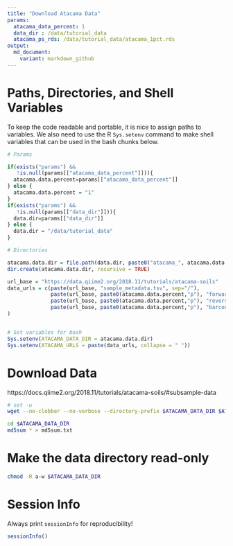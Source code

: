```yaml
---
title: "Download Atacama Data"
params:
  atacama_data_percent: 1
  data_dir : /data/tutorial_data
  atacama_ps_rds: /data/tutorial_data/atacama_1pct.rds
output:
  md_document:
    variant: markdown_github
---
```


# Paths, Directories, and Shell Variables
To keep the code readable and portable, it is nice to assign paths to variables.  We also need to use the R `Sys.setenv` command to make shell variables that can be used in the bash chunks below.


```r
# Params

if(exists("params") && 
   !is.null(params[["atacama_data_percent"]])){
  atacama.data.percent=params[["atacama_data_percent"]]
} else {
  atacama.data.percent = "1"
}
if(exists("params") && 
   !is.null(params[["data_dir"]])){
  data.dir=params[["data_dir"]]
} else {
  data.dir = "/data/tutorial_data"
}

# Directories

atacama.data.dir = file.path(data.dir, paste0("atacama_", atacama.data.percent, "pct"))
dir.create(atacama.data.dir, recursive = TRUE)

url_base = "https://data.qiime2.org/2018.11/tutorials/atacama-soils"
data_urls = c(paste(url_base, "sample_metadata.tsv", sep="/"),
              paste(url_base, paste0(atacama.data.percent,"p"), "forward.fastq.gz", sep="/"),
              paste(url_base, paste0(atacama.data.percent,"p"), "reverse.fastq.gz", sep="/"),
              paste(url_base, paste0(atacama.data.percent,"p"), "barcodes.fastq.gz", sep="/")
)


# Set variables for bash
Sys.setenv(ATACAMA_DATA_DIR = atacama.data.dir)
Sys.setenv(ATACAMA_URLS = paste(data_urls, collapse = " "))

```

# Download Data
https://docs.qiime2.org/2018.11/tutorials/atacama-soils/#subsample-data

```bash
# set -u
wget --no-clobber --no-verbose --directory-prefix $ATACAMA_DATA_DIR $ATACAMA_URLS
```

```bash
cd $ATACAMA_DATA_DIR
md5sum * > md5sum.txt
```

# Make the data directory read-only
```bash
chmod -R a-w $ATACAMA_DATA_DIR
```

# Session Info
Always print `sessionInfo` for reproducibility!
```r
sessionInfo()
```

